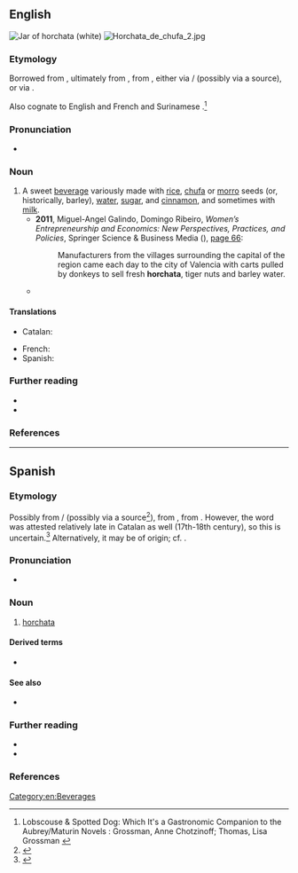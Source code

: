 ==English==
[[File:ManekiNeko horchata jar.jpg|thumb|Jar of '''horchata''' (white)]]
[[File:Horchata de chufa 2.jpg|thumb]]

===Etymology===
Borrowed from {{bor|en|es|horchata}}, ultimately from {{der|en|VL.|*hordeata||(drink, food) made of barley}}, from {{m|la|hordeum||barley}}, either via {{der|en|ca|-}}/{{der|en|ca-val|orxata}} (possibly via a {{der|en|mxi|-}} source), or via {{der|en|it|orzata}}.

Also cognate to English and French {{m|en|orgeat||almond syrup}} and Surinamese {{cog|nl|orgeade}}.<ref>Lobscouse & Spotted Dog: Which It's a Gastronomic Companion to the Aubrey/Maturin Novels : Grossman, Anne Chotzinoff; Thomas, Lisa Grossman {{ISBN|0393045595}}</ref>

===Pronunciation===
* {{IPA|en|/(h)ɔːɹˈtʃɑːtə/}}

===Noun===
{{en-noun|~}}

# A sweet [[beverage]] variously made with [[rice]], [[chufa]] or [[morro]] seeds (or, historically, barley), [[water]], [[sugar]], and [[cinnamon]], and sometimes with [[milk]].
#* '''2011''', Miguel-Angel Galindo, Domingo Ribeiro, ''Women’s Entrepreneurship and Economics: New Perspectives, Practices, and Policies'', Springer Science & Business Media ({{ISBN|9781461412939}}), [https://books.google.com/books?id=UFbpvR0ZSpQC&lpg=PA66&dq=%22horchata%22%20tiger&pg=PA66#v=onepage&q=%22horchata%22%20tiger&f=false page 66]:
#*: Manufacturers from the villages surrounding the capital of the region came each day to the city of Valencia with carts pulled by donkeys to sell fresh '''horchata''', tiger nuts and barley water.
#* {{seemoreCites|en}}

====Translations====
{{trans-top|sweet beverage}}
* Catalan: {{t+|ca|orxata|f}}
{{trans-mid}}
* French: {{t+|fr|horchata|f}}
* Spanish: {{t|es|horchata|f}}
{{trans-bottom}}

===Further reading===
* {{pedia}}
* {{R:Lexico}}

===References===
<references/>

[[Category:en:Beverages]]

----

==Spanish==

===Etymology===
Possibly from {{der|es|ca|-}}/{{bor|es|ca-val|orxata}} (possibly via a {{der|es|mxi|-}} source<ref>{{R:DRAE}}</ref>), from {{der|es|VL.|*hordeata}}, from {{der|es|la|hordeum||barley}}. However, the word was attested relatively late in Catalan as well (17th-18th century), so this is uncertain.<ref>{{R:es:BDELC}}</ref> Alternatively, it may be of {{der|es|it|-}} origin; cf. {{m|it|orzata|t=barley water}}.

===Pronunciation===
* {{es-IPA}}

===Noun===
{{es-noun|f}}

# [[#English|horchata]] {{gloss|sweet beverage}}

====Derived terms====
* {{l|es|horchatería}}

====See also====
* {{l|es|agua fresca}}

===Further reading===
* {{R:DRAE 2001}}
* {{pedia|lang=es}}

===References===
<references/>

{{C|es|Beverages}}